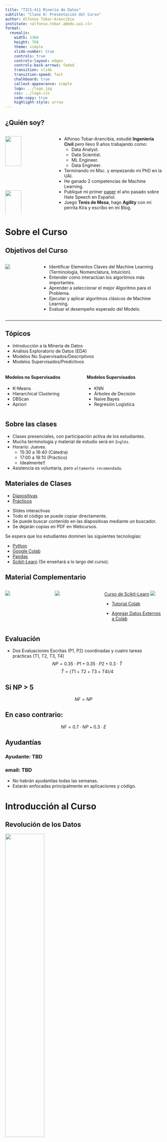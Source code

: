 ```yaml
---
title: "TICS-411 Minería de Datos"
subtitle: "Clase 0: Presentación del Curso"
author: Alfonso Tobar-Arancibia
institute: <alfonso.tobar.a@edu.uai.cl>
format:
  revealjs: 
    width: 1366
    height: 768
    theme: simple
    slide-number: true
    controls: true
    controls-layout: edges
    controls-back-arrows: faded
    transition: slide
    transition-speed: fast
    chalkboard: true
    callout-appearance: simple
    logo: ../logo.jpg
    css: ../logo.css
    code-copy: true
    highlight-style: arrow
---
```


## ¿Quién soy? {.smaller}

:::: {.columns}

::: {.column width="30%"}

![](../me.jpg){width="60%"}

![](img/clase-0/chiquis.jpeg){width="60%"}

:::

::: {.column width="70%"}
::: {.incremental .smaller}
* Alfonso Tobar-Arancibia, estudié **Ingeniería Civil** pero llevo 9 años trabajando como:
  * Data Analyst.
  * Data Scientist.
  * ML Engineer.
  * Data Engineer.
* Terminando mi Msc. y empezando mi PhD en la UAI.
* He ganado 2 competencias de Machine Learning.
* Publiqué mi primer [paper](https://ieeexplore.ieee.org/abstract/document/10315748) el año pasado sobre Hate Speech en Español.
* Juego **Tenis de Mesa**, hago **Agility** con mi perrita Kira y escribo en mi Blog. 
:::
:::

::::

# Sobre el Curso {.center}


## Objetivos del Curso 

:::: {.columns}
::: {.column width="20%"}
![](img/clase-0/objetivos.jpg)
:::

::: {.column width="80%"}
:::{ .incremental}

* Identificar Elementos Claves del Machine Learning (Terminología, Nomenclatura, Intuición). 
* Entender como interactúan los algoritmos más importantes. 
* Aprender a seleccionar el mejor Algoritmo para el Problema. 
* Ejecutar y aplicar algoritmos clásicos de Machine Learning. 
* Evaluar el desempeño esperado del Modelo. 
:::
:::
::::
---

## Tópicos

::: {.callout-note}
* Introducción a la Minería de Datos
* Análisis Exploratorio de Datos (EDA)
* Modelos No Supervisados/Descriptivos
* Modelos Supervisados/Predictivos
:::

:::: {.columns}
::: {.column width="50%"}
#### Modelos no Supervisados {.smaller}

* K-Means
* Hierarchical Clustering
* DBScan
* Apriori
:::

::: {.column width="50%"}
#### Modelos Supervisados {.smaller}

* KNN 
* Árboles de Decisión
* Naive Bayes
* Regresión Logística
:::
::::

## Sobre las clases

::: {.incremental}
* Clases presenciales, con participación activa de los estudiantes. 
* Mucha terminología y material de estudio será en `Inglés`. 
* Horario: Jueves. 
  * 15:30 a 16:40 (Cátedra)
  * 17:00 a 18:10 (Práctico)
  * Idealmente!!
* Asistencia es voluntaria, pero `altamente recomendada`.
:::

## Materiales de Clases

* [Diapositivas](https://datacuber.cl/clases_UAI/tics411.html)
* [Prácticos](https://datacuber.cl/clases_UAI/tics411-labs.html)

::: {.callout-tip}
* Slides interactivas
* Todo el código se puede copiar directamente.
* Se puede buscar contenido en las diapositivas mediante un buscador. 
* Se dejarán copias en PDF en Webcursos.
:::

::: {.callout-important}
Se espera que los estudiantes dominen las siguientes tecnologías: 

* [Python](https://www.python.org/)
* [Google Colab](https://colab.research.google.com/?hl=es#scrollTo=zwFnJsE6vjf8)
* [Pandas](https://pandas.pydata.org/docs/user_guide/10min.html)
* [Scikit-Learn](https://scikit-learn.org/stable/) (Se enseñará a lo largo del curso).
:::

## Material Complementario

:::: {.columns}
::: {.column width="30%"}

![](img/clase-0/data_mining.jpg){.lightbox}
:::

::: {.column width="30%"}

![](img/clase-0/sk-keras.jpg){.lightbox}

:::
::: {.column width="40%"}

[Curso de Scikit-Learn](https://www.youtube.com/watch?v=d79mzijMAw0&list=PL_pVmAaAnxIRnSw6wiCpSvshFyCREZmlM)
![](img/clase-0/andreas_mueller.png){.lightbox}

* [Tutorial Colab](https://www.youtube.com/watch?v=RLYoEyIHL6A)

* [Agregar Datos Externos a Colab](https://www.youtube.com/watch?v=z1pBdycYCGY)
:::
::::

## Evaluación 

::: {.callout-note}
* Dos Evaluaciones Escritas (P1, P2) coordinadas y cuatro tareas prácticas (T1, T2, T3, T4)
$$NP = 0.35 \cdot P1 + 0.35 \cdot P2 + 0.3 \cdot \bar{T}$$
$$ \bar{T} = (T1 + T2 + T3 + T4)/4 $$
:::

::: {.callout-tip appearance="default"}
## Si NP > 5
$$NF = NP$$
:::

::: {.callout-warning appearance="default"}
## En caso contrario: 
$$NF = 0.7 \cdot NP + 0.3 \cdot E$$
:::

## Ayudantías

### Ayudante: TBD
### email: TBD

::: {.callout-caution}
* No habrán ayudantías todas las semanas.
* Estarán enfocadas principalmente en aplicaciones y código.
:::

# Introducción al Curso

## Revolución de los Datos 

![](img/clase-0/internet_2023.png){.lightbox fig-align="center" width="50%"}

::: {.notes}
* Hablar de los distintos tipos de Datos.
* Todo es datos, y está lleno de ellos en Internet y el mundo. 
:::

## Nace el Data Science (Ciencia de Datos)

![](img/clase-0/data_science.png){.lightbox fig-align="center" width="50%"}


::: {.notes}
* Explicar las distintas etapas. Qué son cada uno de ellos.
* Explicar que no estoy de acuerdo con todas las definiciones. 
:::

## ¿Cómo aprovechar la información que tenemos?

::: {.fragment}
Data Mining (Minería de Datos)
: > "The process of identifying valid, novel, potentially useful, and ultimately understandable patterns in data." **(Fayyad, Piatetsky-Shapiro & Smith 1996)**
:::

::: {.fragment}
Machine Learning (Aprendizaje Automático)
: > "A computer program is said to learn from experience `E` with respect to some class of tasks `T` and performance measure `P`, if its performance at tasks in `T`, as measured by `P`, improves with experience `E`." **(Mitchell, 2006)**
:::

::: {.notes}
* Explicar que estos son dos tipos de Approaches con el que hoy en día se enfrentan los datos. 
* El primero más enfocado en un análisis manual. 
* El segundo en un enfoque más automático. 
:::

## Tipos de Datos

:::: {layout="[ 40, 60 ]"}

::: {#first-column}
::: {.fragment fragment-index=1}
### Datos Estructurados
:::
:::

::: {#second-column}

::: {.fragment fragment-index=5}
### Datos No Estructurados
:::
:::

::::
::: {layout-ncol=6}

::: {.fragment fragment-index=2}
![](img/clase-0/table.png)
:::

::: {.fragment fragment-index=3}
![](img/clase-0/ts.png)
:::

::: {.fragment fragment-index=6}
![](img/clase-0/image.png)
:::

::: {.fragment fragment-index=7}
![](img/clase-0/text.png)
:::

::: {.fragment fragment-index=8}
![](img/clase-0/video.png)
:::

::: {.fragment fragment-index=9}
![](img/clase-0/graph.png)
:::
:::


:::: {layout="[ 40, 60 ]"}

::: {#first-column}
::: {.fragment fragment-index=4}
![](img/clase-0/ml.jpg){fig-align="left" width="80%"}
:::
:::

::: {#second-column}

::: {.fragment fragment-index=10}
![](img/clase-0/dl.png){fig-align="center" width="30%"}
:::
:::

::::
## Tipos de Datos: Datos Tabulares {.smaller}

![](img/clase-0/tab_data.png){fig-align="center" .lightbox}

::: {.callout-tip}
* Filas: Observaciones, instancias. (Normalmente independientes).
* Columnas: Variables, Atributos, Features.
:::
::: {.callout-note}
* Probablemente el tipo de datos más amigable.
* Requiere conocimiento de negocio (**Domain Knowledge**)
:::

::: {.callout-warning}
* Es un % bajísimo del total de datos existentes en el Mundo.
* Distintos tipos, por lo que normalmente requiere de algún tipo de **preprocesamiento**.
:::

## Tipos de Datos: Series de Tiempo {.smaller}

::: {layout-ncol=2}

![](img/clase-0/ts_data.png){fig-align="center" width="70%" .lightbox}

![](img/clase-0/ts_plot.png){fig-align="center" width="100%" .lightbox}
:::

::: {.callout-tip}
* Filas: Instancias temporales (Normalmente interdependientes).
* Columnas: Variables, Atributos, Features (Univariada o Multivariada). 
:::

::: {.callout-warning}
* Es un % bajísimo del total de datos existentes en el Mundo.
* Propiedad temporal requiere **preprocesamiento** y modelos especiales. 
:::

## Tipos de Datos: Imágenes {.smaller}

:::: {.columns}
::: {.column width="50%"}

::: {.fragment fragment-index=1}
![](img/clase-0/image_tensor.png){.lightbox}
:::

::: {.fragment fragment-index=3}
::: {.callout-tip}
* Este es el tipo de Datos que disparó la Inteligencia Artificial.
* [¿Cuántos computadores para identificar un Gato? 16,000](https://www.nytimes.com/2012/06/26/technology/in-a-big-network-of-computers-evidence-of-machine-learning.html)
:::
:::

:::

::: {.column width="50%"}
::: {.fragment fragment-index=2}
![](img/clase-0/tensor_rgb.jpg){.lightbox}
:::
:::

:::: 

::: {.notes}
* Explicar el concepto de Tensor, extensión de las matrices. 
Diferencia entre Grayscale y RGB.
:::

## Tipos de Datos: Texto Libre {.smaller}

![](img/clase-0/free_text.jpg){.lightbox fig-align="center"}


::: {.callout-caution}
* Datos Masivos.
* Dificiles de lidiar ya que deben ser llevarse a una representación numérica.
* Alto nivel de Sesgo y Subjetividad.
:::

::: {.callout-tip}
* Gracias a este tipo de datos se han producido los avances más increíbles del último tiempo: [Transformers](https://arxiv.org/abs/1706.03762)
:::

## Tipos de Datos: Videos {.smaller}

{{< video  https://www.neuralframes.com/videos/new_landingpage_video_squirrel.webm width="800">}}

::: {.callout-note}
* Los videos no son más que arreglos de imágenes. 
* Son un tipo de dato muy pesado y difícil de lidiar.
* Requiere alto poder de Procesamiento.
:::

# ¿Cómo aprenden los Modelos?

## Tipos de Aprendizaje

![](img/clase-0/ML_types.png){.lightbox}


## Reinforcement Learning

![](img/clase-0/alpha_tensor.png){.lightbox}


## Regresión y Clasificación {.smaller}

:::: {.columns}
::: {.column width="50%"}

![](img/clase-0/clf_reg.jpeg){fig-align="center" }

::: {.callout-tip .fragment fragment-index=3}
* **Regresión**: Se busca estimar un valor continuo. 
  * `(Estimar el valor de una casa)`.
* **Clasificación**: Se busca encontrar una categoría o un valor discreto. 
  * `(Clasificar una imagen como Perro o Gato)`. 
:::

::: {.callout-important .fragment fragment-index=3}
* Para entrenar este tipo de modelos se necesitan `etiquetas`, es decir, la respuesta esperada del modelo. 
:::


:::
::: {.column width="50%"}

![](img/clase-0/house_pred.png){.fragment fragment-index=1 fig-align="center" width="60%"}

![](img/clase-0/cat_dog.jpg){.fragment fragment-index=2 fig-align="center" width="60%"}
:::
:::: 

::: {.notes}
* Ambos ejemplos se pueden realizar utilizando Largo (Eje Y) y Peso (Eje X).
:::

## Clustering {.smaller}

![](img/clase-0/clustering.png){fig-align="center" width="60%" .lightbox}

::: {.callout-tip .fragment}
* **Clusters**: Una categoría en la que sus componentes son similares. Los clusters normalmente no tienen un nombre propio, sino que uno les asigna uno.
* También se les llama segmentos. No usar la palabra `clase`.
:::

::: {.callout-caution .fragment}
* No requiere de etiquetas, por lo tanto, no es posible evaluar su desempeño de manera 100% acertada.
:::

## Reducción de Dimensionalidad {.smaller}

![](img/clase-0/dim_red.jpeg){.lightbox fig-align="center" height="60%"}

::: {.callout-tip}
* **Reducción de la Dimensionalidad**: Eliminar complejidad sin perder información clave para poder entender su comportamiento. 
:::

# Intuición

## Nuestro Sistema de ML {.smaller}

Creemos un Sistema de ML que sea capaz de ver una imágen y pronunciar correctamente el uso de la letra `C`.

::: {.callout-note}
Vamos a `Entrenar` un Modelo.
:::

![](img/clase-0/model.png){fig-align="center" width="60%" .fragment .lightbox}



## Nuestro Sistema de ML: Entrenamiento {.smaller}

::: {layout-ncol=3}

![`K`asa](img/clase-0/casa.png){fig-align="center" width="70%"}

![`K`o`k`odrilo](img/clase-0/cocodrilo.png){fig-align="center" width="70%"}

![`K`ubo](img/clase-0/cubo.png){fig-align="center" width="70%"}

:::

::: {.fragment}
::: {.callout-important}
**¿Qué patrones está aprendiendo el modelo?**
:::
:::

Entrenamiento
: > Es el proceso en el cuál se permite al modelo aprender. En este proceso se le entregan ejemplos (`Train Set`) para que el modelo de manera `autónoma` pueda aprender `patrones` que le permitan resolver la tarea dada.


## Nuestro Sistema de ML: Inferencia {.smaller}

Inferencia/Predicción
: > Se refiere al proceso en el que el modelo tiene que demostrar cuál sería su decisión de acuerdo a los patrones aprendidos en el proceso de entrenamiento. Los ejemplos en los que se prueba se le denomina `Test Set`.

::: {layout-ncol=4}

![](img/clase-0/correa.png){fig-align="center" width="50%" .fragment fragment-index=1}

![](img/clase-0/conejo.png){fig-align="center" width="50%" .fragment fragment-index=3}

![](img/clase-0/cuchillo.png){fig-align="center" width="50%" .fragment fragment-index=5}

![](img/clase-0/bicicleta.png){fig-align="center" width="50%" .fragment fragment-index=7}
:::

::: {layout-ncol=4}

::: {.fragment fragment-index=2}
`K`orrea
:::

::: {.fragment fragment-index=4}
`K`onejo
:::

::: {.fragment fragment-index=6}
`K`u`k`illo
:::

::: {.fragment fragment-index=8}
Bi`k`i`k`leta
:::

:::


::: {.fragment fragment-index=11}
Generalización 
: > Se le llama generalización a la capacidad del modelo de aplicar lo aprendido de manera correcta en ejemplos no vistos.
:::

## Nuestro Sistema de ML: Nuevas instancias de Entrenamiento 

::: {layout-ncol=3}

![`K`u`ch`illo](img/clase-0/cuchillo.png){fig-align="center" width="70%" .fragment .fade-out fragment-index=1}

![`Ch`o`k`olate](img/clase-0/chocolate.png){fig-align="center" width="70%"} 

![`S`in`s`el](img/clase-0/cincel.png){fig-align="center" width="70%" }

:::

::: {.callout-warning .fragment fragment-index=2}
No es bueno entrenar con las mismas instancias de entrenamiento. **¿Por qué?**
:::

## Nuestro Sistema de ML: Reevaluemos nuestro Modelo {.smaller}

::: {layout-ncol=5}

![](img/clase-0/correa.png){fig-align="center" width="50%" .fragment fragment-index=1}

![](img/clase-0/conejo.png){fig-align="center" width="50%" .fragment fragment-index=3}

![](img/clase-0/cuchillo.png){fig-align="center" width="50%" .fragment fragment-index=5}

![](img/clase-0/bicicleta.png){fig-align="center" width="50%" .fragment fragment-index=7}
:::

::: {layout-ncol=4}

::: {.fragment fragment-index=2}
`K`orrea
:::

::: {.fragment fragment-index=4}
`K`onejo
:::

::: {.fragment fragment-index=6}
`K`u`ch`illo
:::

::: {.fragment fragment-index=8}
Bi`s`i`k`leta
:::

:::

::: {.fragment fragment-index=9}
Evaluación 
: > Utilizar una métrica que permita `ponerle nota` al modelo.

:::
::: {.fragment fragment-index=10}
* 1er Modelo: 2 correctas de 4, es decir **50%**.
:::
::: {.fragment fragment-index=11}
* 2do Modelo: 4 correctas de 4, es decir **100%**.
:::

## Problemas del Aprendizaje {.smaller}

::: {.fragment fragment-index=1}
Supongamos que queremos utilizar nuestro modelo para pronunciar palabras en otro idioma (otro `Test Set`). 

**¿Qué problemas podemos encontrar?**

:::

::: {.incremental}
* Stomach $\rightarrow$ Stoma<span style="color:green;">k</span>

* School $\rightarrow$ S`ch`ul 
  * S<span style="color:green;">k</span>ul.

* Chicago $\rightarrow$ `Ch`icago
  * <span style="color:green;">Sh</span>icago.

* Schlaf $\rightarrow$ S`k`laf
  * <span style="color:green;">Sh</span>laf.

* Ich mag Schweinefleisch $\rightarrow$ I`ch` mag S`ch`weinefleis`k`.
  * I<span style="color:green;">j</span> mag <span style="color:green;">Sh</span>vaineflai<span style="color:green;">sh</span>.
:::

## Problemas del Aprendizaje: Definiciones {.smaller}

Overfitting (Sobreajuste) 
: > Se refiere a cuando un modelo no es capaz de generalizar de manera correcta, porque se ajusta `demasiado` bien (llegando a `memorizar`) a los datos de entrenamiento. **¿Cómo se puede mitigar este problema?**

::: {.callout-caution}
Se le tiende a llamar `sobreentrenamiento`, pero no es del todo correcto para el caso de modelos de Machine Learning. Lo más correcto es que el `sobreentrenamiento` provoca overfitting.
:::

::: {.notes}
Mostrar ejemplos en Pizarra de manera gráfica. Ejemplos típicos de Excel.
:::


::: {.fragment}
Underfitting (Subajuste) 
: > Se refiere a cuando un modelo no es capaz de generalizar de manera correcta, pero a diferencia del overfitting `no se ha ajustado` correctamente a los datos. **¿Cómo se vería el underfitting en nuestro ejemplo?**
:::

## Etapas del Modelamiento: Crisp-DM

![](img/clase-0/crisp_dm.png){.lightbox width="50%" fig-align="center"}

## Etapas del Modelamiento: KDD

![](img/clase-0/kdd.png){.lightbox width="80%" fig-align="center"}


## Etapas del Modelamiento: Semma

![](img/clase-0/semma.png){.lightbox width="60%" fig-align="center"}

## Etapas del Modelamiento: Metodología Propia

![](img/clase-0/own.png){.lightbox width="50%" fig-align="center"}

# Preguntas para terminar

* ¿Qué tipo de modelo debo implementar si quiero estimar la temperatura del día de mañana?
* ¿Qué tipo de modelo debo implementar si es que quiero detectar barrios de acuerdo a su condición socio-economica?
* Si mi modelo aprende a resolver ejercicios de matemática.
  * ¿Cómo se vería el overfitting?
  * ¿Cómo se vería el underfitting?


# Gracias

::: {.footer}
<p xmlns:cc="http://creativecommons.org/ns#" xmlns:dct="http://purl.org/dc/terms/"><span property="dct:title">Tics-411 Minería de Datos</span> por <span property="cc:attributionName">Alfonso Tobar</span> está licenciado bajo <a href="http://creativecommons.org/licenses/by-nc-sa/4.0/?ref=chooser-v1" target="_blank" rel="license noopener noreferrer" style="display:inline-block;">CC BY-NC-SA 4.0

<img style="height:22px!important;margin-left:3px;vertical-align:text-bottom;" src="https://mirrors.creativecommons.org/presskit/icons/cc.svg?ref=chooser-v1"><img style="height:22px!important;margin-left:3px;vertical-align:text-bottom;" src="https://mirrors.creativecommons.org/presskit/icons/by.svg?ref=chooser-v1"><img style="height:22px!important;margin-left:3px;vertical-align:text-bottom;" src="https://mirrors.creativecommons.org/presskit/icons/nc.svg?ref=chooser-v1"><img style="height:22px!important;margin-left:3px;vertical-align:text-bottom;" src="https://mirrors.creativecommons.org/presskit/icons/sa.svg?ref=chooser-v1"></a></p>
:::
